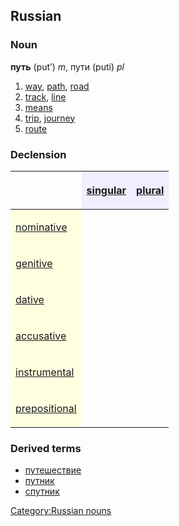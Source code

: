 ==Russian==
[[Category:Russian nouns]]
===Noun===
'''путь''' (put’) ''m'', пути (putí) ''pl''

#[[way]], [[path]], [[road]]
#[[track]], [[line]]
#[[means]]
#[[trip]], [[journey]]
#[[route]]

===Declension===
{| border="1" cellpadding="4" cellspacing="0"
!
! style="background-color: #EFEFFF" align="center"|[[singular]]
! style="background-color: #EFEFFF" align="center"|[[plural]]
|-
! style="background-color: #FFFFE0" align="left"|[[nominative case|nominative]]
| align="center"|{{RUchar|путь}}
| align="center"|{{RUchar|пути́}}
|-
! style="background-color: #FFFFE0" align="left"|[[genitive case|genitive]]
| align="center"|{{RUchar|пути́}}
| align="center"|{{RUchar|путе́й}}
|-
! style="background-color: #FFFFE0" align="left"|[[dative case|dative]]
| align="center"|{{RUchar|пути́}}
| align="center"|{{RUchar|путя́м}}
|-
! style="background-color: #FFFFE0" align="left"|[[accusative case|accusative]]
| align="center"|{{RUchar|путь}}
| align="center"|{{RUchar|пути́}}
|-
! style="background-color: #FFFFE0" align="left"|[[instrumental case|instrumental]]
| align="center"|{{RUchar|путём}}
| align="center"|{{RUchar|путя́ми}}
|-
! style="background-color: #FFFFE0" align="left"|[[prepositional case|prepositional]]
| align="center"|{{RUchar|о пути́}}
| align="center"|{{RUchar|о путя́х}}
|}

===Derived terms===
*[[путешествие]]
*[[путник]]
*[[спутник]]